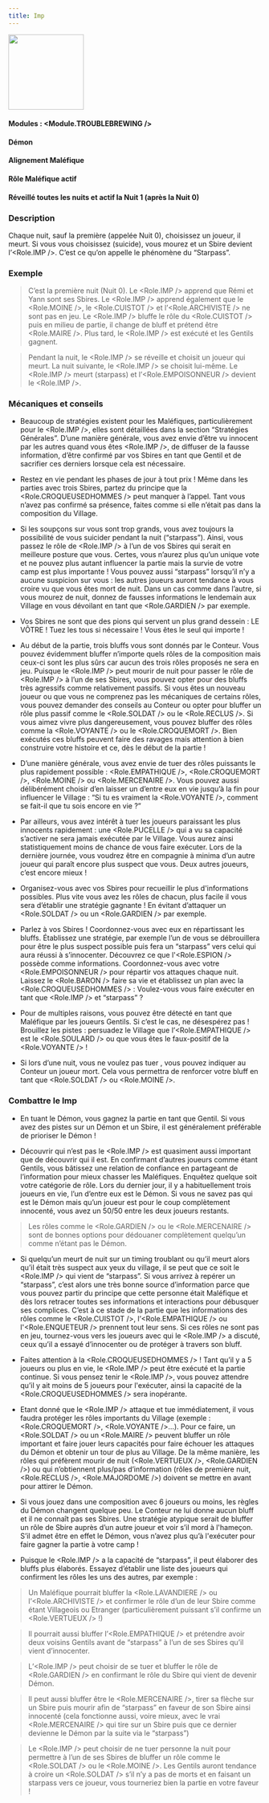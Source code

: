 ```yaml
---
title: Imp
---
```



<img src='/img/blood-on-the-clocktower/roles/imp.png' height='150' />

#### Modules : <Module.TROUBLEBREWING />
#### Démon
#### Alignement Maléfique
#### Rôle Maléfique actif
#### Réveillé toutes les nuits et actif la Nuit 1 (après la Nuit 0)

### Description
Chaque nuit, sauf la première (appelée Nuit 0), choisissez un joueur, il meurt.
Si vous vous choisissez (suicide), vous mourez et un Sbire devient l’<Role.IMP />. C’est ce qu’on appelle le phénomène du “Starpass”.
 
### Exemple
> C’est la première nuit (Nuit 0). Le <Role.IMP /> apprend que Rémi et Yann sont ses Sbires. Le <Role.IMP /> apprend également que le <Role.MOINE />, le <Role.CUISTOT /> et l’<Role.ARCHIVISTE /> ne sont pas en jeu. Le <Role.IMP /> bluffe le rôle du <Role.CUISTOT /> puis en milieu de partie, il change de bluff et prétend être <Role.MAIRE />. Plus tard, le <Role.IMP /> est exécuté et les Gentils gagnent.

> Pendant la nuit, le <Role.IMP /> se réveille et choisit un joueur qui meurt. La nuit suivante, le <Role.IMP /> se choisit lui-même. Le <Role.IMP /> meurt (starpass) et l’<Role.EMPOISONNEUR /> devient le <Role.IMP />.

### Mécaniques et conseils
- Beaucoup de stratégies existent pour les Maléfiques, particulièrement pour le <Role.IMP />, elles sont détaillées dans la section “Stratégies Générales”. D’une manière générale, vous avez envie d’être vu innocent par les autres quand vous êtes <Role.IMP />, de diffuser de la fausse information, d’être confirmé par vos Sbires en tant que Gentil et de sacrifier ces derniers lorsque cela est nécessaire. 

- Restez en vie pendant les phases de jour à tout prix ! Même dans les parties avec trois Sbires, partez du principe que la <Role.CROQUEUSEDHOMMES /> peut manquer à l’appel.  Tant vous n’avez pas confirmé sa présence, faites comme si elle n’était pas dans la composition du Village.

- Si les soupçons sur vous sont trop grands, vous avez toujours la possibilité de vous suicider pendant la nuit (“starpass”). Ainsi, vous passez le rôle de <Role.IMP /> à l’un de vos Sbires qui serait en meilleure posture que vous. Certes, vous n’aurez plus qu’un unique vote et ne pouvez plus autant influencer la partie mais la survie de votre camp est plus importante ! Vous pouvez aussi “starpass” lorsqu’il n’y a aucune suspicion sur vous : les autres joueurs auront tendance à vous croire vu que vous êtes mort de nuit. Dans un cas comme dans l’autre, si vous mourez de nuit, donnez de fausses informations le lendemain aux Village en vous dévoilant en tant que <Role.GARDIEN /> par exemple.

- Vos Sbires ne sont que des pions qui servent un plus grand dessein : LE VÔTRE ! Tuez les tous si nécessaire ! Vous êtes le seul qui importe !

- Au début de la partie, trois bluffs vous sont donnés par le Conteur. Vous pouvez évidemment bluffer n’importe quels rôles de la composition mais ceux-ci sont les plus sûrs car aucun des trois rôles proposés ne sera en jeu. Puisque le <Role.IMP /> peut mourir de nuit pour passer le rôle de <Role.IMP /> à l’un de ses Sbires, vous pouvez opter pour des bluffs très agressifs comme relativement passifs. Si vous êtes un nouveau joueur ou que vous ne comprenez pas les mécaniques de certains rôles, vous pouvez demander des conseils au Conteur ou opter pour bluffer un rôle plus passif comme le <Role.SOLDAT /> ou le <Role.RECLUS />. Si vous aimez vivre plus dangereusement, vous pouvez bluffer des rôles comme la <Role.VOYANTE /> ou le <Role.CROQUEMORT />. Bien exécutés ces bluffs peuvent faire des ravages mais attention à bien construire votre histoire et ce, dès le début de la partie !

- D’une manière générale, vous avez envie de tuer des rôles puissants le plus rapidement possible : <Role.EMPATHIQUE />, <Role.CROQUEMORT />, <Role.MOINE /> ou <Role.MERCENAIRE />. Vous pouvez aussi délibérément choisir d’en laisser un d’entre eux en vie jusqu’à la fin pour influencer le Village : “Si tu es vraiment la <Role.VOYANTE />, comment se fait-il que tu sois encore en vie ?”

- Par ailleurs, vous avez intérêt à tuer les joueurs paraissant les plus innocents rapidement : une <Role.PUCELLE /> qui a vu sa capacité s’activer ne sera jamais exécutée par le Village. Vous aurez ainsi statistiquement moins de chance de vous faire exécuter. Lors de la dernière journée, vous voudrez être en compagnie à minima d’un autre joueur qui paraît encore plus suspect que vous. Deux autres joueurs, c’est encore mieux !

- Organisez-vous avec vos Sbires pour recueillir le plus d'informations possibles. Plus vite vous avez les rôles de chacun, plus facile il vous sera d’établir une stratégie gagnante ! En évitant d’attaquer un <Role.SOLDAT /> ou un <Role.GARDIEN /> par exemple.

- Parlez à vos Sbires ! Coordonnez-vous avec eux en répartissant les bluffs. Établissez une stratégie, par exemple l’un de vous se débrouillera pour être le plus suspect possible puis fera un “starpass” vers celui qui aura réussi à s’innocenter. Découvrez ce que l'<Role.ESPION /> possède comme informations. Coordonnez-vous avec votre <Role.EMPOISONNEUR /> pour répartir vos attaques chaque nuit. Laissez le <Role.BARON /> faire sa vie et établissez un plan avec la <Role.CROQUEUSEDHOMMES /> : Voulez-vous vous faire exécuter en tant que <Role.IMP /> et “starpass” ?

- Pour de multiples raisons, vous pouvez être détecté en tant que Maléfique par les joueurs Gentils. Si c’est le cas, ne désespérez pas ! Brouillez les pistes : persuadez le Village que l’<Role.EMPATHIQUE /> est le <Role.SOULARD /> ou que vous êtes le faux-positif de la <Role.VOYANTE /> !

- Si lors d’une nuit, vous ne voulez pas tuer , vous pouvez indiquer au Conteur un joueur mort. Cela vous permettra de renforcer votre bluff en tant que <Role.SOLDAT /> ou <Role.MOINE />.

### Combattre le Imp
- En tuant le Démon, vous gagnez la partie en tant que Gentil. Si vous avez des pistes sur un Démon et un Sbire, il est généralement préférable de prioriser le Démon !

- Découvrir qui n’est pas le <Role.IMP /> est quasiment aussi important que de découvrir qui il est. En confirmant d’autres joueurs comme étant Gentils, vous bâtissez une relation de confiance en partageant de l’information pour mieux chasser les Maléfiques. Enquêtez quelque soit votre catégorie de rôle. Lors du dernier jour, il y a habituellement trois joueurs en vie, l’un d’entre eux est le Démon. Si vous ne savez pas qui est le Démon mais qu’un joueur est pour le coup complètement innocenté, vous avez un 50/50 entre les deux joueurs restants.

> Les rôles comme le <Role.GARDIEN /> ou le <Role.MERCENAIRE /> sont de bonnes options pour dédouaner complètement quelqu’un comme n’étant pas le Démon.

- Si quelqu’un meurt de nuit sur un timing troublant ou qu’il meurt alors qu’il était très suspect aux yeux du village, il se peut que ce soit le <Role.IMP /> qui vient de “starpass”. Si vous arrivez à repérer un “starpass”, c’est alors une très bonne source d’information parce que vous pouvez partir du principe que cette personne était Maléfique et dès lors retracer toutes ses informations et interactions pour débusquer ses complices. C’est à ce stade de la partie que les informations des rôles comme le <Role.CUISTOT />, l’<Role.EMPATHIQUE /> ou l'<Role.ENQUETEUR /> prennent tout leur sens. Si ces rôles ne sont pas en jeu, tournez-vous vers les joueurs avec qui le <Role.IMP /> a discuté, ceux qu’il a essayé d’innocenter ou de protéger à travers son bluff.

- Faites attention à la <Role.CROQUEUSEDHOMMES /> ! Tant qu’il y a 5 joueurs ou plus en vie, le <Role.IMP /> peut être exécuté et la partie continue. Si vous pensez tenir le <Role.IMP />, vous pouvez attendre qu’il y ait moins de 5 joueurs pour l'exécuter, ainsi la capacité de la <Role.CROQUEUSEDHOMMES /> sera inopérante.

- Etant donné que le <Role.IMP /> attaque et tue immédiatement, il vous faudra protéger les rôles importants du Village (exemple : <Role.CROQUEMORT />, <Role.VOYANTE />...). Pour ce faire, un <Role.SOLDAT /> ou un <Role.MAIRE /> peuvent bluffer un rôle important et faire jouer leurs capacités pour faire échouer les attaques du Démon et obtenir un tour de plus au Village. De la même manière, les rôles qui préfèrent mourir de nuit (<Role.VERTUEUX />, <Role.GARDIEN />) ou qui n’obtiennent plus/pas d’information (rôles de première nuit, <Role.RECLUS />, <Role.MAJORDOME />) doivent se mettre en avant pour attirer le Démon. 

- Si vous jouez dans une composition avec 6 joueurs ou moins, les règles du Démon changent quelque peu. Le Conteur ne lui donne aucun bluff et il ne connaît pas ses Sbires. Une stratégie atypique serait de bluffer un rôle de Sbire auprès d’un autre joueur et voir s’il mord à l'hameçon. S’il admet être en effet le Démon, vous n’avez plus qu’à l'exécuter pour faire gagner la partie à votre camp !

- Puisque le <Role.IMP /> a la capacité de “starpass”, il peut élaborer des bluffs plus élaborés. Essayez d’établir une liste des joueurs qui confirment les rôles les uns des autres, par exemple :

> Un Maléfique pourrait bluffer la <Role.LAVANDIERE /> ou l’<Role.ARCHIVISTE /> et confirmer le rôle d’un de leur Sbire comme étant Villageois ou Etranger (particulièrement puissant s’il confirme un <Role.VERTUEUX /> !)

> Il pourrait aussi bluffer l’<Role.EMPATHIQUE /> et prétendre avoir deux voisins Gentils avant de “starpass” à l’un de ses Sbires qu’il vient d’innocenter.

> L’<Role.IMP /> peut choisir de se tuer et bluffer le rôle de <Role.GARDIEN /> en confirmant le rôle du Sbire qui vient de devenir Démon.

> Il peut aussi bluffer être le <Role.MERCENAIRE />, tirer sa flèche sur un Sbire puis mourir afin de “starpass” en faveur de son Sbire ainsi innocenté (cela fonctionne aussi, voire mieux, avec le vrai <Role.MERCENAIRE /> qui tire sur un Sbire puis que ce dernier devienne le Démon par la suite via le “starpass”)

> Le <Role.IMP /> peut choisir de ne tuer personne la nuit pour permettre à l’un de ses Sbires de bluffer un rôle comme le <Role.SOLDAT /> ou le <Role.MOINE />. Les Gentils auront tendance à croire un <Role.SOLDAT /> s’il n’y a pas de morts et en faisant un starpass vers ce joueur, vous tourneriez bien la partie en votre faveur !
